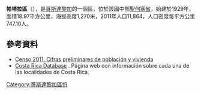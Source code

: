 '''帕塔拉區'''（{{lang-es|Patarrá}}），是[[哥斯達黎加|哥斯達黎加]]的一個區，位於該國中部[[聖何塞省_(哥斯達黎加)|聖何塞省]]，始建於1929年，面積18.97平方公里，海拔高度1,270米，2011年人口11,864，人口密度每平方公里747.10人。

==參考資料==
*[http://www.inec.go.cr/A/MS/Censos/Censo%202011/Cifras%20preliminares/01.%20Cifras%20preliminares%20de%20Poblaci%C3%B3n%20y%20Vivienda.pdf Censo 2011. Cifras preliminares de población y vivienda]{{dead link|date=2017年12月 |bot=InternetArchiveBot |fix-attempted=yes }}
* [http://www.costaricadatabase.com/crdb/city.asp?action=2&q=PATARR%C1&b=DESAMPARADOS&p=1 Costa Rica Database] {{Wayback|url=http://www.costaricadatabase.com/crdb/city.asp?action=2&q=PATARR%C1&b=DESAMPARADOS&p=1 |date=20150923210752 }}. Página web con información sobre cada una de las localidades de Costa Rica.

{{CostaRica-geo-stub}}
[[Category:哥斯達黎加區份|Category:哥斯達黎加區份]]